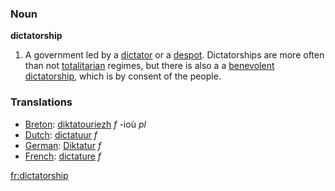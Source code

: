=== Noun ===

'''dictatorship'''

#A government led by a [[dictator]] or a [[despot]].  Dictatorships are more often than not [[totalitarian]] regimes, but there is also a a [[benevolent dictatorship]], which is by consent of the people.

=== Translations ===
*[[Breton]]: [[diktatouriezh]] ''f'' -ioù ''pl''
*[[Dutch]]: [[dictatuur]] ''f''
*[[German]]: [[Diktatur]] ''f''
*[[French]]: [[dictature]] ''f''

[[fr:dictatorship]]